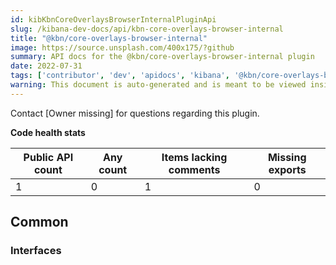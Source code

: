 ```yaml
---
id: kibKbnCoreOverlaysBrowserInternalPluginApi
slug: /kibana-dev-docs/api/kbn-core-overlays-browser-internal
title: "@kbn/core-overlays-browser-internal"
image: https://source.unsplash.com/400x175/?github
summary: API docs for the @kbn/core-overlays-browser-internal plugin
date: 2022-07-31
tags: ['contributor', 'dev', 'apidocs', 'kibana', '@kbn/core-overlays-browser-internal']
warning: This document is auto-generated and is meant to be viewed inside our experimental, new docs system. Reach out in #docs-engineering for more info.
---
```




Contact [Owner missing] for questions regarding this plugin.

**Code health stats**

| Public API count  | Any count | Items lacking comments | Missing exports |
|-------------------|-----------|------------------------|-----------------|
| 1 | 0 | 1 | 0 |

## Common

### Interfaces
<DocDefinitionList data={kbnCoreOverlaysBrowserInternalObj.common.interfaces}/>

